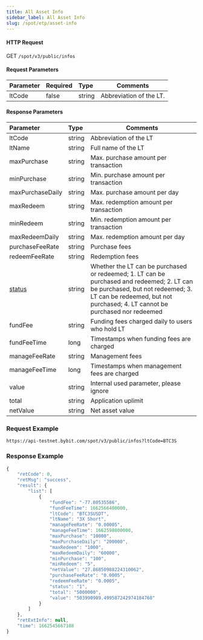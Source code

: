 ```yaml
---
title: All Asset Info
sidebar_label: All Asset Info
slug: /spot/etp/asset-info
---
```




#### HTTP Request
GET <code>/spot/v3/public/infos</code>

#### Request Parameters
| Parameter | Required | Type | Comments|
|:----- |:-------|:-----|------ |
|ltCode|false|string|Abbreviation of the LT.|

#### Response Parameters
| Parameter | Type | Comments|
|:----- |:-----|----- |
|ltCode|string|Abbreviation of the LT|
|ltName|string|Full name of the LT|
|maxPurchase|string|Max. purchase amount per transaction|
|minPurchase|string|Min. purchase amount per transaction|
|maxPurchaseDaily|string|Max. purchase amount per day|
|maxRedeem|string|Max. redemption amount per transaction|
|minRedeem|string|Min. redemption amount per transaction|
|maxRedeemDaily|string|Max. redemption amount per day|
|purchaseFeeRate|string|Purchase fees|
|redeemFeeRate|string|Redemption fees|
|<a href="#lt-status-status">status</a>|string|Whether the LT can be purchased or redeemed; 1. LT can be purchased and redeemed; 2. LT can be purchased, but not redeemed; 3. LT can be redeemed, but not purchased; 4. LT cannot be purchased nor redeemed|
|fundFee|string|Funding fees charged daily to users who hold LT|
|fundFeeTime|long|Timestamps when funding fees are charged|
|manageFeeRate|string|Management fees|
|manageFeeTime|long|Timestamps when management fees are charged|
|value|string|Internal used parameter, please ignore|
|total|string|Application uplimit|
|netValue|string|Net asset value|

### Request Example

<Tabs>
<TabItem value="console" label="Console">

```http
https://api-testnet.bybit.com/spot/v3/public/infos?ltCode=BTC3S
```

</TabItem>
</Tabs>

### Response Example

```javascript
{
    "retCode": 0,
    "retMsg": "success",
    "result": {
        "list": [
            {
                "fundFee": "-77.80535586",
                "fundFeeTime": 1662566400000,
                "ltCode": "BTC3SUSDT",
                "ltName": "3X Short",
                "manageFeeRate": "0.00005",
                "manageFeeTime": 1662598800000,
                "maxPurchase": "10000",
                "maxPurchaseDaily": "200000",
                "maxRedeem": "1000",
                "maxRedeemDaily": "60000",
                "minPurchase": "100",
                "minRedeem": "5",
                "netValue": "27.86850988224310062",
                "purchaseFeeRate": "0.0005",
                "redeemFeeRate": "0.0005",
                "status": "1",
                "total": "5000000",
                "value": "503990989.499587242974184768"
            }
        ]
    },
    "retExtInfo": null,
    "time": 1662545667108
}
```
